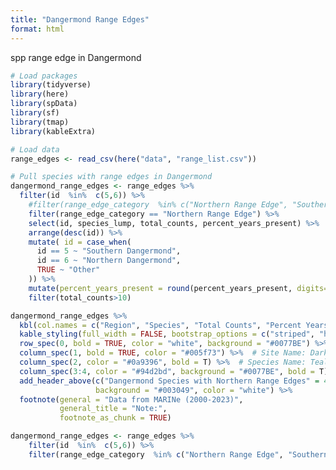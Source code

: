 ```yaml
---
title: "Dangermond Range Edges"
format: html
---
```


spp range edge in Dangermond

```r
# Load packages 
library(tidyverse)
library(here)
library(spData)
library(sf)
library(tmap)
library(kableExtra)
```

```r
# Load data
range_edges <- read_csv(here("data", "range_list.csv"))
```

```r
# Pull species with range edges in Dangermond
dangermond_range_edges <- range_edges %>%
  filter(id  %in%  c(5,6)) %>% 
    #filter(range_edge_category  %in% c("Northern Range Edge", "Southern Range Edge", "Endemic Presence"))
    filter(range_edge_category == "Northern Range Edge") %>% 
    select(id, species_lump, total_counts, percent_years_present) %>% 
    arrange(desc(id)) %>%
    mutate( id = case_when(
      id == 5 ~ "Southern Dangermond",
      id == 6 ~ "Northern Dangermond",
      TRUE ~ "Other"
    )) %>% 
    mutate(percent_years_present = round(percent_years_present, digits=2)) %>% 
    filter(total_counts>10)
```

```r
dangermond_range_edges %>% 
  kbl(col.names = c("Region", "Species", "Total Counts", "Percent Years Present")) %>% 
  kable_styling(full_width = FALSE, bootstrap_options = c("striped", "hover")) %>%
  row_spec(0, bold = TRUE, color = "white", background = "#0077BE") %>%  # Header: Deep Ocean Blue
  column_spec(1, bold = TRUE, color = "#005f73") %>%  # Site Name: Darker Blue-Green
  column_spec(2, color = "#0a9396", bold = T) %>%  # Species Name: Teal
  column_spec(3:4, color = "#94d2bd", background = "#0077BE", bold = T) %>%  # Count & Year: Light Aqua
  add_header_above(c("Dangermond Species with Northern Range Edges" = 4),
                   background = "#003049", color = "white") %>%
  footnote(general = "Data from MARINe (2000-2023)", 
           general_title = "Note:", 
           footnote_as_chunk = TRUE) 
```
```r
dangermond_range_edges <- range_edges %>%
    filter(id  %in%  c(5,6)) %>% 
    filter(range_edge_category  %in% c("Northern Range Edge", "Southern Range Edge", "Endemic Presence"))
```

